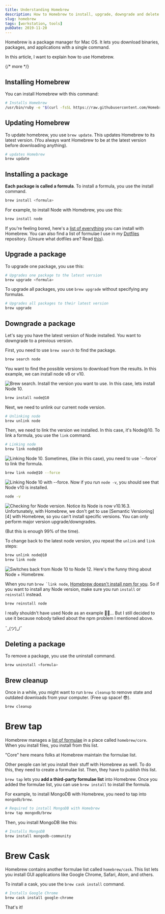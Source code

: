 ```yaml
---
title: Understanding Homebrew
description: How to Homebrew to install, upgrade, downgrade and delete packages on a Mac.
slug: homebrew
tags: [workstation, tools]
pubDate: 2019-11-20
---
```


Homebrew is a package manager for Mac OS. It lets you download binaries, packages, and applications with a single command.

In this article, I want to explain how to use Homebrew.

{/* more */}

## Installing Homebrew

You can install Homebrew with this command:

```bash
# Installs Homebrew
/usr/bin/ruby -e "$(curl -fsSL https://raw.githubusercontent.com/Homebrew/install/master/install)"
```

## Updating Homebrew

To update homebrew, you use `brew update`. This updates Homebrew to its latest version. (You always want Homebrew to be at the latest version before downloading anything).

```bash
# updates Homebrew
brew update
```

## Installing a package

**Each package is called a formula**. To install a formula, you use the install command.

```bash
brew install <formula>
```

For example, to install Node with Homebrew, you use this:

```bash
brew install node
```

If you're feeling bored, here's a [list of everything][1] you can install with Homebrew. You can also find a list of formulae I use in my [Dotfiles][2] repository. (Unsure what dotfiles are? Read [this][3]).

## Upgrade a package

To upgrade one package, you use this:

```bash
# Upgrades one package to the latest version
brew upgrade <formula>
```

To upgrade all packages, you use `brew upgrade` without specifying any formulas.

```bash
# Upgrades all packages to their latest version
brew upgrade
```

## Downgrade a package

Let's say you have the latest version of Node installed. You want to downgrade to a previous version.

First, you need to use `brew search` to find the package.

```bash
brew search node
```

You want to find the possible versions to download from the results. In this example, we can install node v8 or v10.

<Image src='/images/2019/brew/search.png' alt='Brew search.' />
Install the version you want to use. In this case, lets install Node 10.

```bash
brew install node@10
```

Next, we need to unlink our current node version.

```bash
# Unlinking node
brew unlink node
```

Then, we need to link the version we installed. In this case, it's Node@10. To link a formula, you use the `link` command.

```bash
# Linking node
brew link node@10
```

<Image src='/images/2019/brew/link.png' alt='Linking Node 10.' />
Sometimes, (like in this case), you need to use `--force` to link the formula.

```bash
brew link node@10 --force
```

<Image
  src='/images/2019/brew/link-force.png'
  alt='Linking Node 10 with --force.'
/>
Now if you run `node -v`, you should see that Node v10 is installed.

```bash
node -v
```

<Image src='/images/2019/brew/version.png' alt='Checking for Node version.' />
Notice its Node is now v10.16.3. Unfortunately, with Homebrew, we don't get to use
[Semantic Versioning][4] with Homebrew, so you can't install specific versions. You
can only perform major version upgrade/downgrades.

(But this is enough 99% of the time).

To change back to the latest node version, you repeat the `unlink` and `link` steps:

```bash
brew unlink node@10
brew link node
```

<Image
  src='/images/2019/brew/undo.png'
  alt='Switches back from Node 10 to Node 12.'
/>
Here's the funny thing about Node + Homebrew.

When you run `` brew `link node ``, [Homebrew doesn't install npm for you][5]. So if you want to install any Node version, make sure you run `install` or `reinstall` instead.

```bash
brew reinstall node
```

I really shouldn't have used Node as an example 🤦‍♂️... But I still decided to use it because nobody talked about the npm problem I mentioned above. <div class="kaomoji">¯\_(ツ)\_/¯</div>

## Deleting a package

To remove a package, you use the uninstall command.

```bash
brew uninstall <formula>
```

## Brew cleanup

Once in a while, you might want to run `brew cleanup` to remove state and outdated downloads from your computer. (Free up space! 😎).

```bash
brew cleanup
```

# Brew tap

Homebrew manages a [list of formulae]() in a place called `homebrew/core`. When you install files, you install from this list.

"Core" here means folks at Homebrew maintain the formulae list.

Other people can let you install their stuff with Homebrew as well. To do this, they need to create a formulae list. Then, they have to publish this list.

`brew tap` lets you **add a third-party formulae list** into Homebrew. Once you added the formulae list, you can use `brew install` to install the formula.

For example, to install MongoDB with Homebrew, you need to tap into `mongodb/brew`.

```bash
# Required to install MongoDB with Homebrew
brew tap mongodb/brew
```

Then, you install MongoDB like this:

```bash
# Installs MongoDB
brew install mongodb-community
```

# Brew Cask

Homebrew contains another formulae list called `homebrew/cask`. This list lets you install GUI applications like Google Chrome, Safari, Atom, and others.

To install a cask, you use the `brew cask install` command.

```bash
# Installs Google Chrome
brew cask install google-chrome
```

That's it!

[1]: https://formulae.brew.sh
[2]: https://github.com/zellwk/dotfiles/blob/master/brew.sh 'Zell Dotfiles Brew.sh'
[3]: https://zellwk.com/blog/mac-setup-2/ 'Setting up my new Mac (Part 2—the migration process)'
[4]: https://zellwk.com/blog/semantic-versioning/ 'Semantic Versioning'
[5]: https://github.com/Homebrew/homebrew-core/issues/34475
